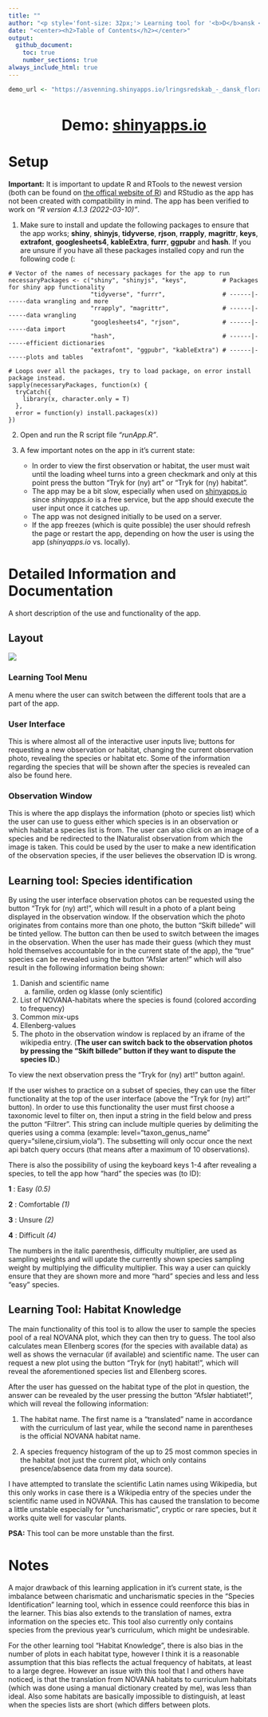 ```yaml
---
title: ""
author: "<p style='font-size: 32px;'> Learning tool for '<b>D</b>ansk <b>F</b>lora og <b>V</b>egetationsøkologi' (<b>DFV</b>)<p>"
date: "<center><h2>Table of Contents</h2></center>"
output: 
  github_document:
    toc: true
    number_sections: true
always_include_html: true
---
```


```r
demo_url <- "https://asvenning.shinyapps.io/lringsredskab_-_dansk_flora_og_vegetationskologi/?_ga=2.117524928.852255328.1662635286-946788904.1657455478"
```


<br>

<center>
  <div style="font-size: 30px; font-weight: bold;">Demo: [shinyapps.io](`r demo_url`)</div> 
</center>

# Setup

**Important:** It is important to update R and RTools to the newest version (both can be found on [the offical website of R](https://www.r-project.org/)) and RStudio as the app has not been created with compatibility in mind. The app has been verified to work on *"R version 4.1.3 (2022-03-10)"*.

1)  Make sure to install and update the following packages to ensure that the app works; **shiny**, **shinyjs**, **tidyverse**, **rjson**, **rrapply**, **magrittr**, **keys**, **extrafont**, **googlesheets4**, **kableExtra**, **furrr**, **ggpubr** and **hash**. If you are unsure if you have all these packages installed copy and run the following code (:

<!-- -->

    # Vector of the names of necessary packages for the app to run
    necessaryPackages <- c("shiny", "shinyjs", "keys",          # Packages for shiny app functionality
                           "tidyverse", "furrr",                # ------|------data wrangling and more 
                           "rrapply", "magrittr",               # ------|------data wrangling
                           "googlesheets4", "rjson",            # ------|------data import
                           "hash",                              # ------|------efficient dictionaries
                           "extrafont", "ggpubr", "kableExtra") # ------|------plots and tables

    # Loops over all the packages, try to load package, on error install package instead.
    sapply(necessaryPackages, function(x) {
      tryCatch({
        library(x, character.only = T)
      },
      error = function(y) install.packages(x))
    })

2)  Open and run the R script file *"runApp.R"*.

3)  A few important notes on the app in it's current state:

    -   In order to view the first observation or habitat, the user must wait until the loading wheel turns into a green checkmark and only at this point press the button "Tryk for (ny) art" or "Tryk for (ny) habitat".
    -   The app may be a bit slow, especially when used on [shinyapps.io](https://asvenning.shinyapps.io/lringsredskab_-_dansk_flora_og_vegetationskologi/?_ga=2.117524928.852255328.1662635286-946788904.1657455478) since *shinyapps.io* is a free service, but the app should execute the user input once it catches up.
    -   The app was not designed initially to be used on a server.
    -   If the app freezes (which is quite possible) the user should refresh the page or restart the app, depending on how the user is using the app (*shinyapps.io* vs. locally).

# Detailed Information and Documentation

A short description of the use and functionality of the app.

## Layout

![](https://github.com/asgersvenning/Dansk-Flora-App/blob/759de68c860626c314a722cbdf220a8d9dd675eb/readme%20images/appLayout.jpg?raw=true)

### Learning Tool Menu

A menu where the user can switch between the different tools that are a part of the app.

### User Interface

This is where almost all of the interactive user inputs live; buttons for requesting a new observation or habitat, changing the current observation photo, revealing the species or habitat etc. Some of the information regarding the species that will be shown after the species is revealed can also be found here.

### Observation Window

This is where the app displays the information (photo or species list) which the user can use to guess either which species is in an observation or which habitat a species list is from. The user can also click on an image of a species and be redirected to the INaturalist observation from which the image is taken. This could be used by the user to make a new identification of the observation species, if the user believes the observation ID is wrong.

## Learning tool: Species identification

By using the user interface observation photos can be requested using the button "Tryk for (ny) art!", which will result in a photo of a plant being displayed in the observation window. If the observation which the photo originates from contains more than one photo, the button "Skift billede" will be tinted yellow. The button can then be used to switch between the images in the observation. When the user has made their guess (which they must hold themselves accountable for in the current state of the app), the "true" species can be revealed using the button "Afslør arten!" which will also result in the following information being shown:

1)  Danish and scientific name
    a.  familie, orden og klasse (only scientific)
2)  List of NOVANA-habitats where the species is found (colored according to frequency)
3)  Common mix-ups
4)  Ellenberg-values
5)  The photo in the observation window is replaced by an iframe of the wikipedia entry. (**The user can switch back to the observation photos by pressing the "Skift billede" button if they want to dispute the species ID.**)

To view the next observation press the "Tryk for (ny) art!" button again!.

If the user wishes to practice on a subset of species, they can use the filter functionality at the top of the user interface (above the "Tryk for (ny) art!" button). In order to use this functionality the user must first choose a taxonomic level to filter on, then input a string in the field below and press the putton "Filtrer". This string can include multiple queries by delimiting the queries using a comma (example: level="taxon_genus_name" query="silene,cirsium,viola"). The subsetting will only occur once the next api batch query occurs (that means after a maximum of 10 observations).

There is also the possibility of using the keyboard keys 1-4 after revealing a species, to tell the app how "hard" the species was (to ID):

**1** : Easy *(0.5)*

**2** : Comfortable *(1)*

**3** : Unsure *(2)*

**4** : Difficult *(4)*

The numbers in the italic parenthesis, difficulty multiplier, are used as sampling weights and will update the currently shown species sampling weight by multiplying the difficulity multiplier. This way a user can quickly ensure that they are shown more and more "hard" species and less and less "easy" species.

## Learning Tool: Habitat Knowledge

The main functionality of this tool is to allow the user to sample the species pool of a real NOVANA plot, which they can then try to guess. The tool also calculates mean Ellenberg scores (for the species with available data) as well as shows the vernacular (if available) and scientific name. The user can request a new plot using the button "Tryk for (nyt) habitat!", which will reveal the aforementioned species list and Ellenberg scores.

After the user has guessed on the habitat type of the plot in question, the answer can be revealed by the user pressing the button "Afslør habtiatet!", which will reveal the following information:

1)  The habitat name. The first name is a "translated" name in accordance with the curriculum of last year, while the second name in parentheses is the official NOVANA habitat name.

2)  A species frequency histogram of the up to 25 most common species in the habitat (not just the current plot, which only contains presence/absence data from my data source).

I have attempted to translate the scientific Latin names using Wikipedia, but this only works in case there is a Wikipedia entry of the species under the scientific name used in NOVANA. This has caused the translation to become a little unstable especially for "uncharismatic", cryptic or rare species, but it works quite well for vascular plants.

**PSA:** This tool can be more unstable than the first.

# Notes

A major drawback of this learning application in it's current state, is the imbalance between charismatic and uncharismatic species in the "Species Identification" learning tool, which in essence could reenforce this bias in the learner. This bias also extends to the translation of names, extra information on the species etc. This tool also currently only contains species from the previous year's curriculum, which might be undesirable.

For the other learning tool "Habitat Knowledge", there is also bias in the number of plots in each habitat type, however I think it is a reasonable assumption that this bias reflects the actual frequency of habitats, at least to a large degree. However an issue with this tool that I and others have noticed, is that the translation from NOVANA habitats to curriculum habitats (which was done using a manual dictionary created by me), was less than ideal. Also some habitats are basically impossible to distinguish, at least when the species lists are short (which differs between plots.
